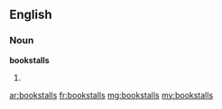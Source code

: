 ==English==

===Noun===
'''bookstalls'''

# {{plural of|bookstall}}

[[ar:bookstalls]]
[[fr:bookstalls]]
[[mg:bookstalls]]
[[my:bookstalls]]